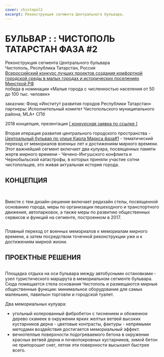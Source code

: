 ```yaml
---
cover: chistopol2
excerpt: Реконструкция сегмента Центрального бульвара.
---
```


# БУЛЬВАР : : ЧИСТОПОЛЬ ТАТАРСТАН ФАЗА #2

Реконструкция сегмента Центрального бульвара<br/>
Чистополь, Республика Татарстан, Россия<br/>
[Всероссийский конкурс лучших проектов создания комфортной городской среды в малых городах и исторических поселениях Минстрой РФ](https://konkurs.gorodsreda.ru/)<br/>
победа в номинации «Малые города с численностью населения от 50 до 100 тыс. человек»

заказчик: Фонд «Институт развития городов Республики Татарстан»<br/>
партнеры: Исполнительный комитет Чистопольского муниципального района, MLA+ СПб

2018 концепция, презентация <a href="https://issuu.com/unit4/docs/proposal_chistopol_2018" target="_blank">[ конкурсная заявка по ссылке ]</a>


Вторая итерация развития центрального городского пространства - [Центральный бульвар по улице Карла Маркса фаза#1](/chistopol) - тематический переход от мемориалов военных лет к достижениям мирного времени. Этот важнейший сегмент включает два кулуара, посвященных памяти жертв мирного времени - Чечено-Ингушского конфликта и Чернобыльской катастрофы, в которых приняли участие сотни чистопольцев, это живая актуальная история города.

## КОНЦЕПЦИЯ

<Carousel effect=crossfade>
	<Image src="https://unitcdn.tmshv.com/chistopol2_08_1_df7bebde8f.jpg" alt="" />
	<Image src="https://unitcdn.tmshv.com/chistopol2_08_2_10bb0c5fc2.jpg" alt="" />
	<Image src="https://unitcdn.tmshv.com/chistopol2_08_3_6fedce4b1e.jpg" alt="" />
	<Image src="https://unitcdn.tmshv.com/chistopol2_08_4_7e93d75650.jpg" alt="" />
	<Image src="https://unitcdn.tmshv.com/chistopol2_08_5_18232a37b5.jpg" alt="" />
	<Image src="https://unitcdn.tmshv.com/chistopol2_08_6_69940fcdde.jpg" alt="" />
</Carousel>

Вместе с тем дизайн-решение включает редизайн стелы, посвященной основанию города, меры по организации пешеходного и транспортного движения, автопарковок, а также меры по развитию общественных сервисов и функций на сегменте, построенном в 2017.

<Image src="https://unitcdn.tmshv.com/chistopol2_03_129acb26e0.jpg" alt="" />

Плавный переход от военных мемориалов к мемориалам мирного времени, а затем посредством точечной реконструкции уже и к достижениям мирной жизни.


## ПРОЕКТНЫЕ РЕШЕНИЯ

<Image src="https://unitcdn.tmshv.com/chistopol2_04_f0f624b848.jpg" alt="" />

Площадка отдыха на оси бульвара между автобусными остановками - узел туристического маршрута в мемориальном сегменте бульвара. Сюда помещается стела основания Чистополь и размещаются мирные общественные функции: минимальное оборудование для самых маленьких, павильон торговли и городской туалет.

Два мемориальных кулуара:
- угольный колерованный фибробетон с тиснением и обоженное дерево скамеек в окружении ярких желтых ветвей высоких кустарников дерна - цветовые контрасты, фактуры - непрямыми методами воздействия достигается мемориальный эффект.
- вечнотеплые поверхности подогреваемого бетона в окружении красных ветвей дерна и почвопокровных кустарников, зимой бетон не припорошит снег, летом эти поверхности высыхают быстрее всего.

<Image src="https://unitcdn.tmshv.com/chistopol2_06_7972d7a33d.jpg" alt="" />

<Image src="https://unitcdn.tmshv.com/chistopol2_07_c79e8f1552.jpg" alt="" />

